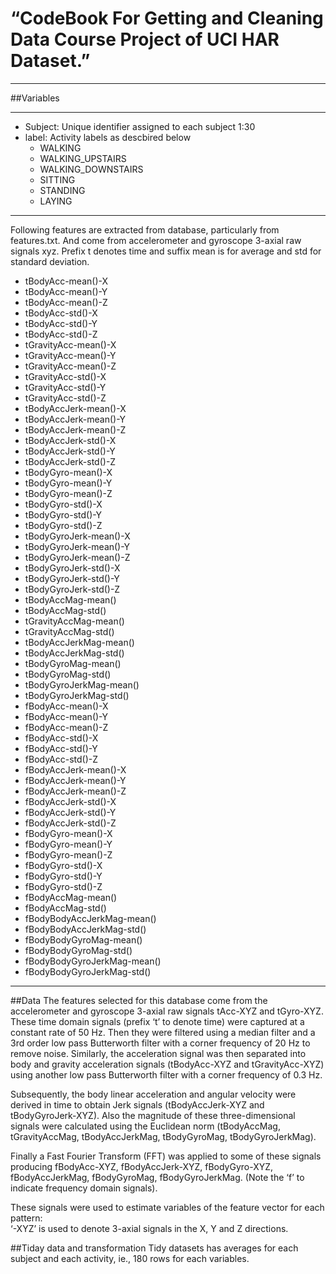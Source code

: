 # "CodeBook For Getting and Cleaning Data Course Project of UCI HAR Dataset."

<HR>
##Variables
<HR>
* Subject: Unique identifier assigned to each subject 1:30
* label: Activity labels as descbired below
    + WALKING
    + WALKING_UPSTAIRS
    + WALKING_DOWNSTAIRS
    + SITTING
    + STANDING
    + LAYING
</HR>
<HR>
Following features are extracted from database, particularly from features.txt. And
come from accelerometer and gyroscope 3-axial raw signals xyz.
Prefix t denotes time and suffix mean is for average and std for standard deviation.

*	tBodyAcc-mean()-X
*	tBodyAcc-mean()-Y
*	tBodyAcc-mean()-Z
*	tBodyAcc-std()-X
*	tBodyAcc-std()-Y
*	tBodyAcc-std()-Z
*	tGravityAcc-mean()-X
*	tGravityAcc-mean()-Y
*	tGravityAcc-mean()-Z
*	tGravityAcc-std()-X
*	tGravityAcc-std()-Y
*	tGravityAcc-std()-Z
*	tBodyAccJerk-mean()-X
*	tBodyAccJerk-mean()-Y
*	tBodyAccJerk-mean()-Z
*	tBodyAccJerk-std()-X
*	tBodyAccJerk-std()-Y
*	tBodyAccJerk-std()-Z
*	tBodyGyro-mean()-X
*	tBodyGyro-mean()-Y
*	tBodyGyro-mean()-Z
*	tBodyGyro-std()-X
*	tBodyGyro-std()-Y
*	tBodyGyro-std()-Z
*	tBodyGyroJerk-mean()-X
*	tBodyGyroJerk-mean()-Y
*	tBodyGyroJerk-mean()-Z
*	tBodyGyroJerk-std()-X
*	tBodyGyroJerk-std()-Y
*	tBodyGyroJerk-std()-Z
*	tBodyAccMag-mean()
*	tBodyAccMag-std()
*	tGravityAccMag-mean()
*	tGravityAccMag-std()
*	tBodyAccJerkMag-mean()
*	tBodyAccJerkMag-std()
*	tBodyGyroMag-mean()
*	tBodyGyroMag-std()
*	tBodyGyroJerkMag-mean()
*	tBodyGyroJerkMag-std()
*	fBodyAcc-mean()-X
*	fBodyAcc-mean()-Y
*	fBodyAcc-mean()-Z
*	fBodyAcc-std()-X
*	fBodyAcc-std()-Y
*	fBodyAcc-std()-Z
*	fBodyAccJerk-mean()-X
*	fBodyAccJerk-mean()-Y
*	fBodyAccJerk-mean()-Z
*	fBodyAccJerk-std()-X
*	fBodyAccJerk-std()-Y
*	fBodyAccJerk-std()-Z
*	fBodyGyro-mean()-X
*	fBodyGyro-mean()-Y
*	fBodyGyro-mean()-Z
*	fBodyGyro-std()-X
*	fBodyGyro-std()-Y
*	fBodyGyro-std()-Z
*	fBodyAccMag-mean()
*	fBodyAccMag-std()
*	fBodyBodyAccJerkMag-mean()
*	fBodyBodyAccJerkMag-std()
*	fBodyBodyGyroMag-mean()
*	fBodyBodyGyroMag-std()
*	fBodyBodyGyroJerkMag-mean()
*	fBodyBodyGyroJerkMag-std()
</HR>
<HR>
##Data
The features selected for this database come from the accelerometer and gyroscope 3-axial raw signals tAcc-XYZ and tGyro-XYZ. 
These time domain signals (prefix 't' to denote time) were captured at a constant rate of 50 Hz. 
Then they were filtered using a median filter and a 3rd order low pass Butterworth filter with a corner frequency of 20 Hz to remove noise. 
Similarly, the acceleration signal was then separated into body and gravity acceleration signals (tBodyAcc-XYZ and tGravityAcc-XYZ) 
using another low pass Butterworth filter with a corner frequency of 0.3 Hz. 

Subsequently, the body linear acceleration and angular velocity were derived in time to obtain Jerk signals 
(tBodyAccJerk-XYZ and tBodyGyroJerk-XYZ). Also the magnitude of these three-dimensional signals were calculated 
using the Euclidean norm (tBodyAccMag, tGravityAccMag, tBodyAccJerkMag, tBodyGyroMag, tBodyGyroJerkMag). 

Finally a Fast Fourier Transform (FFT) was applied to some of these signals producing 
fBodyAcc-XYZ, fBodyAccJerk-XYZ, fBodyGyro-XYZ, fBodyAccJerkMag, fBodyGyroMag, fBodyGyroJerkMag. 
(Note the 'f' to indicate frequency domain signals). 

These signals were used to estimate variables of the feature vector for each pattern:  
'-XYZ' is used to denote 3-axial signals in the X, Y and Z directions.
</HR>
##Tiday data and transformation
Tidy datasets has averages for each subject and each activity, ie., 180 rows for each variables.

